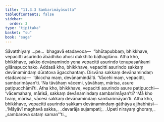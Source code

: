 ```yaml
---
title: "11.3.3 Sambarimāyāsutta"
tableOfContents: false
sidebar:
  order: 3
type: "tipitaka"
basket: "su"
book: "saga"
---
```



<DynamicBreadcrumb />

<Division number="269" book="saga">

<Paragraph number="1691" book="saga">
Sāvatthiyaṃ …pe…  bhagavā etadavoca—  “bhūtapubbaṃ, bhikkhave, vepacitti asurindo ābādhiko ahosi dukkhito bāḷhagilāno. Atha kho, bhikkhave, sakko devānamindo yena vepacitti asurindo tenupasaṅkami gilānapucchako. Addasā kho, bhikkhave, vepacitti asurindo sakkaṃ devānamindaṃ dūratova āgacchantaṃ. Disvāna sakkaṃ devānamindaṃ etadavoca—  ‘tikiccha maṃ, devānamindā’ti. ‘Vācehi maṃ, vepacitti, sambarimāyan’ti. ‘Na tāvāhaṃ vācemi, yāvāhaṃ, mārisa, asure paṭipucchāmī’ti. Atha kho, bhikkhave, vepacitti asurindo asure paṭipucchi—  ‘vācemahaṃ, mārisā, sakkaṃ devānamindaṃ sambarimāyan’ti? ‘Mā kho tvaṃ, mārisa, vācesi sakkaṃ devānamindaṃ sambarimāyan’ti. Atha kho, bhikkhave, vepacitti asurindo sakkaṃ devānamindaṃ gāthāya ajjhabhāsi—
</Paragraph>

<Paragraph number="1692" type="verses" book="saga">
_‘Māyāvī maghavā sakka,_  
_devarāja sujampati;_  
_Upeti nirayaṃ ghoraṃ,_  
_sambarova sataṃ saman’”ti._
</Paragraph>
</Division>